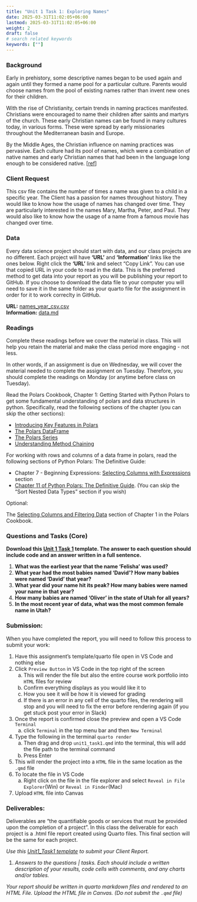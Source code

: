 ```yaml
---
title: "Unit 1 Task 1: Exploring Names"
date: 2025-03-31T11:02:05+06:00
lastmod: 2025-03-31T11:02:05+06:00
weight: 2
draft: false
# search related keywords
keywords: [""]
---
```


### Background

Early in prehistory, some descriptive names began to be used again and again until they formed a name pool for a particular culture. Parents would choose names from the pool of existing names rather than invent new ones for their children. 

With the rise of Christianity, certain trends in naming practices manifested. Christians were encouraged to name their children after saints and martyrs of the church. These early Christian names can be found in many cultures today, in various forms. These were spread by early missionaries throughout the Mediterranean basin and Europe.  

By the Middle Ages, the Christian influence on naming practices was pervasive. Each culture had its pool of names, which were a combination of native names and early Christian names that had been in the language long enough to be considered native. [[ref](https://heraldry.sca.org/names/namehist.html)]


### Client Request

This csv file contains the number of times a name was given to a child in a specific year. The Client has a passion for names throughout history. They would like to know how the usage of names has changed over time. They are particularly interested in the names Mary, Martha, Peter, and Paul. They would also like to know how the usage of a name from a famous movie has changed over time.


### Data

Every data science project should start with data, and our class projects are no different. Each project will have __'URL'__ and __'Information'__ links like the ones below. Right click the __'URL'__ link and select "Copy Link". You can use that copied URL in your code to read in the data. This is the preferred method to get data into your report as you will be publishing your report to GitHub. If you choose to download the data file to your computer you will need to save it in the same folder as your quarto file for the assignment in order for it to work correclty in GitHub. 


__URL:__ [names_year_csv.csv](https://posit.byui.edu/content/0d43d66f-d3b7-4c43-8c36-52e3ed69e7f1/names_year_csv.csv)   
__Information:__ [data.md](https://github.com/byuidatascience/data4names/blob/master/data.md)


### Readings

::: {.callout-note collapse="true"}
Complete these readings before we cover the material in class. This will help you retain the material and make the class period more engaging - not less. 

In other words, if an assignment is due on Wednesday, we will cover the material needed to complete the assignment on Tuesday. Therefore, you should complete the readings on Monday (or anytime before class on Tuesday).
:::

Read the Polars Cookbook, Chapter 1: Getting Started with Python Polars to get some fundamental understanding of polars and data structures in python. Specifically, read the following sections of the chapter (you can skip the other sections):

- [Introducing Key Features in Polars](https://learning.oreilly.com/library/view/polars-cookbook/9781805121152/B21621_01.xhtml#_idParaDest-23)
- [The Polars DataFrame](https://learning.oreilly.com/library/view/polars-cookbook/9781805121152/B21621_01.xhtml#_idParaDest-29)
- [The Polars Series](https://learning.oreilly.com/library/view/polars-cookbook/9781805121152/B21621_01.xhtml#_idParaDest-36)
- [Understanding Method Chaining](https://learning.oreilly.com/library/view/polars-cookbook/9781805121152/B21621_01.xhtml#_idParaDest-59)

For working with rows and columns of a data frame in polars, read the following sections of Python Polars: The Definitive Guide:

- Chapter 7 - Beginning Expressions: [Selecting Columns with Expressions](https://learning.oreilly.com/library/view/python-polars-the/9781098156077/ch07.html#id287) section
- [Chapter 11 of Python Polars: The Definitive Guide](https://learning.oreilly.com/library/view/python-polars-the/9781098156077/ch11.html). (You can skip the "Sort Nested Data Types" section if you wish)

Optional:

The [Selecting Columns and Filtering Data](https://learning.oreilly.com/library/view/polars-cookbook/9781805121152/B21621_01.xhtml#_idParaDest-47) section of Chapter 1 in the Polars Cookbook.

### Questions and Tasks (Core)

__Download this [Unit 1 Task 1](../Templates/unit1_task1_template.qmd) template. The answer to each question should include code and an answer written in a full sentence.__  

1. __What was the earliest year that the name ‘Felisha’ was used?__  
1. __What year had the most babies named 'David'? How many babies were named 'David' that year?__  
1. __What year did your name hit its peak? How many babies were named your name in that year?__
1. __How many babies are named ‘Oliver’ in the state of Utah for all years?__
1. __In the most recent year of data, what was the most common female name in Utah?__   

### Submission:
::: {.callout-note collapse="false"}
When you have completed the report, you will need to follow this process to submit your work:

1. Have this assignment's template/quarto file open in VS Code and nothing else
1. Click `Preview Button` in VS Code in the top right of the screen
    a. This will render the file but also the entire course work portfolio into `HTML` files for review
    b. Confirm everything displays as you would like it to
    c. How you see it will be how it is viewed for grading
    d. If there is an error in any cell of the quarto files, the rendering will stop and you will need to fix the error before rendering again (if you get stuck post your error in Slack)
1. Once the report is confirmed close the preview and open a VS Code `Terminal`
    a. click `Terminal` in the top menu bar and then `New Terminal`
1. Type the following in the terminal `quarto render `
    a. Then drag and drop `unit1_task1.qmd` into the terminal, this will add the file path to the terminal command
    a. Press Enter
1. This will render the project into a `HTML` file in the same location as the `.qmd` file
1. To locate the file in VS Code
    a. Right click on the file in the file explorer and select `Reveal in File Explorer`(Win) or `Reveal in Finder`(Mac)
1. Upload `HTML` file into Canvas
:::


### Deliverables:

::: {.callout-note collapse="true"}
Deliverables are “the quantifiable goods or services that must be provided upon the completion of a project”. In this class the deliverable for each project is a .html file report created using Quarto files. This final section will be the same for each project. 
:::

_Use this [Unit1_Task1 template](../Templates/unit1_task1_template.qmd) to submit your Client Report._
 
1. _Answers to the questions | tasks. Each should include a written description of your results, code cells with comments, and any charts and/or tables._  

::: {.callout-note collapse="false"}
_Your report should be written in quarto markdown files and rendered to an HTML File. Upload the HTML file in Canvas. (Do not submit the `.qmd` file)_  
:::
